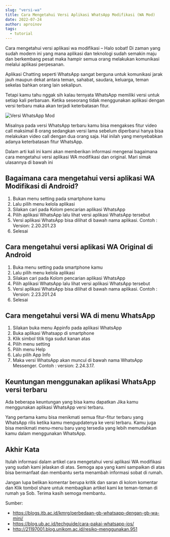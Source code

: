 ```yaml
---
slug: "versi-wa"
title: Cara Mengetahui Versi Aplikasi WhatsApp Modifikasi (WA Mod)
date: 2022-07-24
author: aproinov
tags:
  - tutorial
---
```


Cara mengetahui versi aplikasi wa modifikasi – Halo sobat! Di zaman yang sudah modern ini yang mana aplikasi dan teknologi sudah semakin maju dan berkembang pesat maka hampir semua orang melakukan komunikasi melalui aplikasi perpesanan.

Aplikasi Chatting seperti WhatsApp sangat berguna untuk komunikasi jarak jauh maupun dekat antara teman, sahabat, saudara, keluarga, teman sekelas bahkan orang lain sekalipun.

Tetapi kamu tahu nggak sih kalau ternyata WhatsApp memiliki versi untuk setiap kali perbaruan. Ketika seseorang tidak menggunakan aplikasi dengan versi terbaru maka akan terjadi keterbatasan fitur.

![Versi WhatsApp Mod](/images/versi-wa.jpg)

Misalnya pada versi WhatsApp terbaru kamu bisa mengakses fitur video call maksimal 8 orang sedangkan versi lama sebelum diperbarui hanya bisa melakukan video call dengan dua orang saja. Hal inilah yang menyebabkan adanya keterbatasan fitur WhatsApp.

Dalam arti kali ini kami akan memberikan informasi mengenai bagaimana cara mengetahui versi aplikasi WA modifikasi dan original. Mari simak ulasannya di bawah ini

## Bagaimana cara mengetahui versi aplikasi WA Modifikasi di Android?

1. Bukan menu setting pada smartphone kamu
2. Lalu pilih menu kelola aplikasi
3. Silakan cari pada Kolom pencarian aplikasi WhatsApp
4. Pilih aplikasi WhatsApp lalu lihat versi aplikasi WhatsApp tersebut
5. Versi aplikasi WhatsApp bisa dilihat di bawah nama aplikasi. Contoh : Version: 2.20.201.23
6. Selesai


## Cara mengetahui versi aplikasi WA Original di Android

1. Buka menu setting pada smartphone kamu
2. Lalu pilih menu kelola aplikasi
3. Silakan cari pada Kolom pencarian aplikasi WhatsApp
4. Pilih aplikasi WhatsApp lalu lihat versi aplikasi WhatsApp tersebut
5. Versi aplikasi WhatsApp bisa dilihat di bawah nama aplikasi. Contoh : Version: 2.23.201.24
6. Selesai

## Cara mengetahui versi WA di menu WhatsApp

1. Silakan buka menu Appinfo pada aplikasi WhatsApp
2. Buka aplikasi Whatsapp di smartphone
3. Klik simbol titik tiga sudut kanan atas
4. Pilih menu setting
5. Pilih menu Help
6. Lalu pilih App Info
7. Maka versi WhatsApp akan muncul di bawah nama WhatsApp Messenger. Contoh : version: 2.24.3.17. 

## Keuntungan menggunakan aplikasi WhatsApp versi terbaru

Ada beberapa keuntungan yang bisa kamu dapatkan Jika kamu menggunakan aplikasi WhatsApp versi terbaru. 

Yang pertama kamu bisa menikmati semua fitur-fitur terbaru yang WhatsApp rilis ketika kamu mengupdatenya ke versi terbaru. Kamu juga bisa menikmati menu-menu baru yang tersedia yang lebih memudahkan kamu dalam menggunakan WhatsApp.

## Akhir Kata

Itulah informasi dalam artikel cara mengetahui versi aplikasi WA modifikasi yang sudah kami jelaskan di atas. Semoga apa yang kami sampaikan di atas bisa bermanfaat dan membantu serta menambah informasi sobat di rumah.

Jangan lupa belikan komentar berupa kritik dan saran di kolom komentar dan Klik tombol share untuk membagikan artikel kami ke teman-teman di rumah ya Sob.
Terima kasih semoga membantu.

Sumber:

- https://blogs.itb.ac.id/kmrg/perbedaan-gb-whatsapp-dengan-gb-wa-mini/
- https://blog.ub.ac.id/techguide/cara-pakai-whatsapp-ios/
- http://21197001.blog.unikom.ac.id/resiko-menggunakan.951
